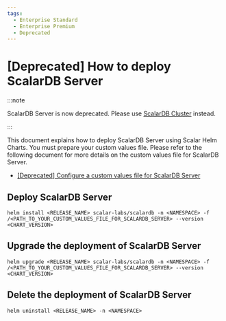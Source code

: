 ```yaml
---
tags:
  - Enterprise Standard
  - Enterprise Premium
  - Deprecated
---
```


# [Deprecated] How to deploy ScalarDB Server

:::note

ScalarDB Server is now deprecated. Please use [ScalarDB Cluster](how-to-deploy-scalardb-cluster.mdx) instead.

:::

This document explains how to deploy ScalarDB Server using Scalar Helm Charts. You must prepare your custom values file. Please refer to the following document for more details on the custom values file for ScalarDB Server.

* [[Deprecated] Configure a custom values file for ScalarDB Server](configure-custom-values-scalardb.mdx)

## Deploy ScalarDB Server

```console
helm install <RELEASE_NAME> scalar-labs/scalardb -n <NAMESPACE> -f /<PATH_TO_YOUR_CUSTOM_VALUES_FILE_FOR_SCALARDB_SERVER> --version <CHART_VERSION>
```

## Upgrade the deployment of ScalarDB Server

```console
helm upgrade <RELEASE_NAME> scalar-labs/scalardb -n <NAMESPACE> -f /<PATH_TO_YOUR_CUSTOM_VALUES_FILE_FOR_SCALARDB_SERVER> --version <CHART_VERSION>
```

## Delete the deployment of ScalarDB Server

```console
helm uninstall <RELEASE_NAME> -n <NAMESPACE>
```
